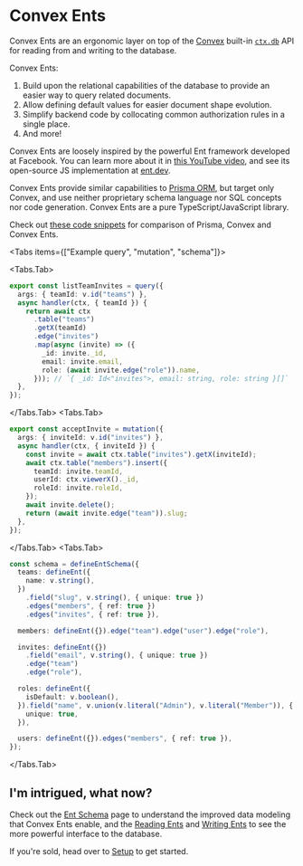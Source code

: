 
# Convex Ents

Convex Ents are an ergonomic layer on top of the [Convex](https://convex.dev)
built-in [`ctx.db`](https://docs.convex.dev/database) API for reading from and
writing to the database.

Convex Ents:

1. Build upon the relational capabilities of the database to provide an easier
   way to query related documents.
2. Allow defining default values for easier document shape evolution.
3. Simplify backend code by collocating common authorization rules in a single
   place.
4. And more!

Convex Ents are loosely inspired by the powerful Ent framework developed at
Facebook. You can learn more about it in
[this YouTube video](https://www.youtube.com/watch?v=nKp_LUFk8EU), and see its
open-source JS implementation at [ent.dev](https://ent.dev/).

Convex Ents provide similar capabilities to
[Prisma ORM](https://www.prisma.io/client), but target only Convex, and use
neither proprietary schema language nor SQL concepts nor code generation. Convex
Ents are a pure TypeScript/JavaScript library.

Check out [these code snippets](https://labs.convex.dev/convex-vs-prisma) for
comparison of Prisma, Convex and Convex Ents.

<Tabs items={["Example query", "mutation", "schema"]}>

<Tabs.Tab>

```ts filename="convex/teams.ts"
export const listTeamInvites = query({
  args: { teamId: v.id("teams") },
  async handler(ctx, { teamId }) {
    return await ctx
      .table("teams")
      .getX(teamId)
      .edge("invites")
      .map(async (invite) => ({
        _id: invite._id,
        email: invite.email,
        role: (await invite.edge("role")).name,
      })); // `{ _id: Id<"invites">, email: string, role: string }[]`
  },
});
```

</Tabs.Tab>
<Tabs.Tab>

```ts filename="convex/teams.ts"
export const acceptInvite = mutation({
  args: { inviteId: v.id("invites") },
  async handler(ctx, { inviteId }) {
    const invite = await ctx.table("invites").getX(inviteId);
    await ctx.table("members").insert({
      teamId: invite.teamId,
      userId: ctx.viewerX()._id,
      roleId: invite.roleId,
    });
    await invite.delete();
    return (await invite.edge("team")).slug;
  },
});
```

</Tabs.Tab>
<Tabs.Tab>

```ts filename="convex/schema.ts"
const schema = defineEntSchema({
  teams: defineEnt({
    name: v.string(),
  })
    .field("slug", v.string(), { unique: true })
    .edges("members", { ref: true })
    .edges("invites", { ref: true }),

  members: defineEnt({}).edge("team").edge("user").edge("role"),

  invites: defineEnt({})
    .field("email", v.string(), { unique: true })
    .edge("team")
    .edge("role"),

  roles: defineEnt({
    isDefault: v.boolean(),
  }).field("name", v.union(v.literal("Admin"), v.literal("Member")), {
    unique: true,
  }),

  users: defineEnt({}).edges("members", { ref: true }),
});
```

</Tabs.Tab>
</Tabs>

## I'm intrigued, what now?

Check out the [Ent Schema](/schema) page to understand the improved data
modeling that Convex Ents enable, and the [Reading Ents](/read) and
[Writing Ents](/write) to see the more powerful interface to the database.

If you're sold, head over to [Setup](/setup) to get started.
